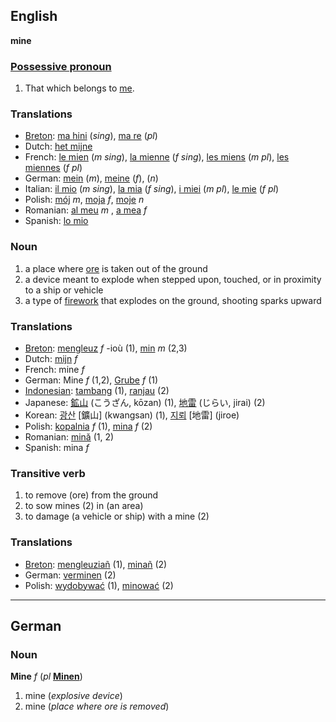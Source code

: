 ==English==
'''mine'''

===[[Possessive pronoun]]===

#That which belongs to [[me]].

===Translations===

*[[Breton]]: [[ma hini]] (''sing''), [[ma re]] (''pl'')
*Dutch: [[het mijne]]
*French: [[le mien]] (''m sing''), [[la mienne]] (''f sing''), [[les miens]] (''m pl''), [[les miennes]] (''f pl'')
*German: [[mein]] (''m''), [[meine]] (''f''), [[ ]] (''n'')
*Italian: [[il mio]] (''m sing''), [[la mia]] (''f sing''), [[i miei]] (''m pl''), [[le mie]] (''f pl'')
*Polish: [[mój]] ''m'', [[moja]] ''f'', [[moje]] ''n''
*Romanian: [[al meu]] ''m'' , [[a mea]] ''f'' 
*Spanish: [[lo mio]]

===Noun===
#a place where [[ore]] is taken out of the ground
#a device meant to explode when stepped upon, touched, or in proximity to a ship or vehicle
#a type of [[firework]] that explodes on the ground, shooting sparks upward

===Translations===

*[[Breton]]: [[mengleuz]] ''f'' -ioù (1), [[min]] ''m'' (2,3)
*Dutch: [[mijn]] ''f''
*French: mine ''f''
*German: Mine ''f'' (1,2), [[Grube]] ''f'' (1)
*[[Indonesian]]: [[tambang]] (1), [[ranjau]] (2)
*Japanese: [[鉱山]] (こうざん, kōzan) (1), [[地雷]] (じらい, jirai) (2)
*Korean: [[광산]] [鑛山] (kwangsan) (1), [[지뢰]] [地雷] (jiroe)
*Polish: [[kopalnia]] ''f'' (1), [[mina]] ''f'' (2)
*Romanian: [[mină]] (1, 2)
*Spanish: mina ''f''

===Transitive verb===
#to remove (ore) from the ground
#to sow mines (2) in (an area)
#to damage (a vehicle or ship) with a mine (2)

===Translations===

*[[Breton]]: [[mengleuziañ]] (1), [[minañ]] (2)
*German: [[verminen]] (2)
*Polish: [[wydobywać]] (1), [[minować]] (2)

----
==German==

===Noun===
'''Mine''' ''f'' (''pl'' '''[[Minen]]''')

#mine (''explosive device'')
#mine (''place where ore is removed'')